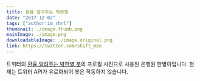```yaml
---
title: 환율 알려주는 박한별
date: "2017-12-02"
tags: ["author:im_rhrl"]
thumbnail: ./image.thumb.png
mainImage: ./image.png
downloadableImage: ./image.original.png
link: https://twitter.com/shift_moe
---
```


트위터의 [환율 알려주는 박한별 봇](https://twitter.com/shift_moe)의 프로필 사진으로 사용된 은행원 한별이입니다.
현재는 트위터 API가 유료화되어 봇은 작동하지 않습니다.
